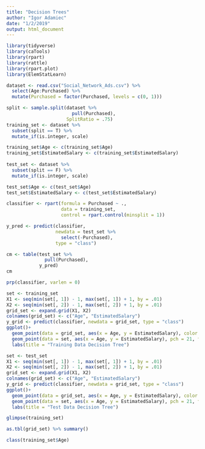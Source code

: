 ```yaml
---
title: "Decision Trees"
author: "Igor Adamiec"
date: "1/2/2019"
output: html_document
---
```


```r
library(tidyverse)
library(caTools)
library(rpart)
library(rattle)
library(rpart.plot)
library(ElemStatLearn)
```

```r
dataset <- read.csv("Social_Network_Ads.csv") %>% 
  select(Age:Purchased) %>% 
  mutate(Purchased = factor(Purchased, levels = c(0, 1)))
```

```r
split <- sample.split(dataset %>% 
                        pull(Purchased),
                      SplitRatio = .75)
training_set <- dataset %>% 
  subset(split == T) %>% 
  mutate_if(is.integer, scale)

training_set$Age <- c(training_set$Age)
training_set$EstimatedSalary <- c(training_set$EstimatedSalary)
  
test_set <- dataset %>% 
  subset(split == F) %>% 
  mutate_if(is.integer, scale)

test_set$Age <- c(test_set$Age)
test_set$EstimatedSalary <- c(test_set$EstimatedSalary)
```

```r
classifier <- rpart(formula = Purchased ~ .,
                    data = training_set,
                    control = rpart.control(minsplit = 1))
```

```r
y_pred <- predict(classifier, 
                  newdata = test_set %>% 
                    select(-Purchased),
                  type = "class")
```
```r
cm <- table(test_set %>% 
              pull(Purchased),
            y_pred)
cm
```

```r
prp(classifier, varlen = 0)
```

```r
set <- training_set
X1 <- seq(min(set[, 1]) - 1, max(set[, 1]) + 1, by = .01)
X2 <- seq(min(set[, 2]) - 1, max(set[, 2]) + 1, by = .01)
grid_set <- expand.grid(X1, X2)
colnames(grid_set) <- c("Age", "EstimatedSalary")
y_grid <- predict(classifier, newdata = grid_set, type = "class")
ggplot()+
  geom_point(data = grid_set, aes(x = Age, y = EstimatedSalary), color = ifelse(y_grid == 1, 'springgreen3', 'tomato'))+
  geom_point(data = set, aes(x = Age, y = EstimatedSalary), pch = 21, fill = ifelse(set$Purchased == 1,  'green4', 'red3'), color = "black")+
  labs(title = "Training Data Decision Tree")
```

```r
set <- test_set
X1 <- seq(min(set[, 1]) - 1, max(set[, 1]) + 1, by = .01)
X2 <- seq(min(set[, 2]) - 1, max(set[, 2]) + 1, by = .01)
grid_set <- expand.grid(X1, X2)
colnames(grid_set) <- c("Age", "EstimatedSalary")
y_grid <- predict(classifier, newdata = grid_set, type = "class")
ggplot()+
  geom_point(data = grid_set, aes(x = Age, y = EstimatedSalary), color = ifelse(y_grid == 1, 'springgreen3', 'tomato'))+
  geom_point(data = set, aes(x = Age, y = EstimatedSalary), pch = 21, fill = ifelse(set$Purchased == 1,  'green4', 'red3'), color = "black")+
  labs(title = "Test Data Decision Tree")
```

```r
glimpse(training_set)
```



```r
as.tbl(grid_set) %>% summary()
```

```r
class(training_set$Age)
```

